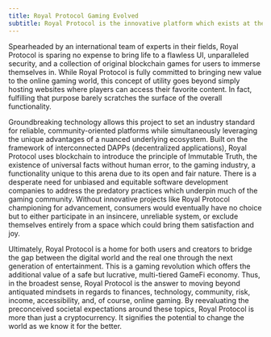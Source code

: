 ```yaml
---
title: Royal Protocol Gaming Evolved
subtitle: Royal Protocol is the innovative platform which exists at the heart of the Royal Protocol Ecosystem, with the corresponding BSC Royal Token ($ROY) as its flagship currency. Royal Protocol is a cohesive application of the unique benefits found within blockchain technology, used to elevate online interactive entertainment to far exceed its previous limitations.
---
```


<GoBack link="/litepaper" />

Spearheaded by an international team of experts in their fields, Royal Protocol is sparing no expense to bring life to a flawless UI, unparalleled security, and a collection of original blockchain games for users to immerse themselves in. While Royal Protocol is fully committed to bringing new value to the online gaming world, this concept of utility goes beyond simply hosting websites where players can access their favorite content. In fact, fulfilling that purpose barely scratches the surface of the overall functionality.

Groundbreaking technology allows this project to set an industry standard for reliable, community-oriented platforms while simultaneously leveraging the unique advantages of a nuanced underlying ecosystem. Built on the framework of interconnected DAPPs (decentralized applications), Royal Protocol uses blockchain to introduce the principle of Immutable Truth, the existence of universal facts without human error, to the gaming industry, a functionality unique to this arena due to its open and fair nature. There is a desperate need for unbiased and equitable software development companies to address the predatory practices which underpin much of the gaming community. Without innovative projects like Royal Protocol championing for advancement, consumers would eventually have no choice but to either participate in an insincere, unreliable system, or exclude themselves entirely from a space which could bring them satisfaction and joy.

Ultimately, Royal Protocol is a home for both users and creators to bridge the gap between the digital world and the real one through the next generation of entertainment. This is a gaming revolution which offers the additional value of a safe but lucrative, multi-tiered GameFi economy. Thus, in the broadest sense, Royal Protocol is the answer to moving beyond antiquated mindsets in regards to finances, technology, community, risk, income, accessibility, and, of course, online gaming. By reevaluating the preconceived societal expectations around these topics, Royal Protocol is more than just a cryptocurrency. It signifies the potential to change the world as we know it for the better.

<PrevNextButtons next="new-technology-for-a-new-era" />
